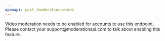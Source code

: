 ```yaml
---
openapi: post /moderation/video
---
```


<Note>
  Video moderation needs to be enabled for accounts to use this endpoint. Please
  contact your support@moderationapi.com to talk about enabling this feature.
</Note>
